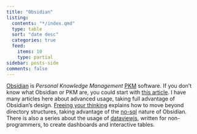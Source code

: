 ```yaml
---
title: "Obsidian"
listing:
  contents: "*/index.qmd"
  type: table
  sort: "date desc"
  categories: true
  feed:
    items: 10
    type: partial
sidebar: posts-side
comments: false
---
```

[Obsidian](https://obsidian.md) is *Personal Knowledge Management* [PKM](https://en.wikipedia.org/wiki/Personal_knowledge_management) software. If you don't know what Obsidian or PKM are, you could start with [this article](optimal-notes-with-obsidian/index.qmd). I have many articles here about advanced usage, taking full advantage of Obsidian's design. [Freeing your thinking](freeing-your-thinking.qmd) explains how to move beyond directory structures, taking advantage of the [no-sql](obsidian-no-sql-database/index.qmd) nature of Obsidian. There is also a series about the usage of [dataviewjs](dataview.qmd), written for non-programmers, to create dashboards and interactive tables.
